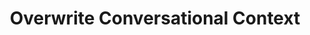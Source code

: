---
title: Overwrite Conversational Context
openapi-schema: overwrite_ll_context
description: |
  This is an event developers may broadcast to Tavus.

  By broadcasting this event, you are able to overwrite the `conversational_context` that the replica uses to generate responses. 
  
  If `conversational_context` was not provided during conversation creation, the replica will start using the `context` you provide in this event as `conversational_context`.
  
  Learn more about the `conversational_context`: <a href="/api-reference/conversations/create-conversation" target="_blank" rel="noopener noreferrer">Create Conversation</a>
---